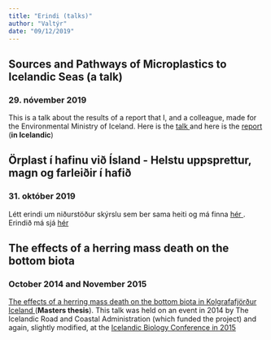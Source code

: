 ```yaml
---
title: "Erindi (talks)"
author: "Valtýr"
date: "09/12/2019"
---
```

<!-- `r anicon::faa("gamepad", animate='ring')` --> 
## Sources and Pathways of Microplastics to Icelandic Seas (**a talk**)
### 29. nóvember 2019

This is a talk about the results of a report that I, and a colleague, made for the Environmental Ministry of Iceland. Here is the [talk <i class="fas fa-chalkboard-teacher"></i>](https://harkanatta.github.io/mp-mirror/) and here is the [report <i class="fas fa-book"></i>](https://harkanatta.github.io/orplastskyrslaUAR/) (**in Icelandic**)

## Örplast í hafinu við Ísland - Helstu uppsprettur, magn og farleiðir í hafið
### 31. október 2019

Létt erindi um niðurstöður skýrslu sem ber sama heiti og má finna [hér <i class="fas fa-book"></i>](https://harkanatta.github.io/orplastskyrslaUAR/). Erindið má sjá [hér <i class="fas fa-chalkboard-teacher"></i>](https://harkanatta.github.io/innragrunn/#1)

## The effects of a herring mass death on the bottom biota
### October 2014 and November 2015

[The effects of a herring mass death on the bottom biota in Kolgrafafjörður Iceland <i class="fas fa-chalkboard-teacher"></i>](http://www.vegagerdin.is/vefur2.nsf/c16a923a6485025d0025793b003db0e2/b81be193196d902500257d85004e57c2/$FILE/1630%20ValtyrSigurdsson1630.pdf) (**Masters thesis**). This talk was held on an event in 2014 by The Icelandic Road and Coastal Administration (which funded the project) and again, slightly modified, at the [Icelandic Biology Conference in 2015](https://biologia.is/liffraediradstefnan-2015/dagskra/)


